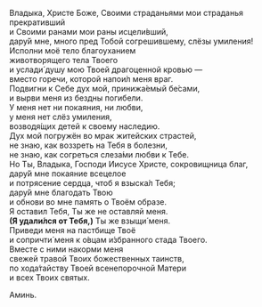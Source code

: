 Владыка, Христе Боже, Своими страданьями мои страданья прекративший  
и Своими ранами мои раны исцели́вший,  
дару́й мне, много пред Тобой согрешившему, слёзы умиления!  
Исполни моё тело благоуханием  
животворящего тела Твоего  
и услади́ душу мою Твоей драгоценной кровью —  
вместо горечи, которой напои́л меня враг.  
Подвигни к Себе дух мой, принижа́емый бе́сами,  
и вырви меня из бездны погибели.  
У меня нет ни покаяния, ни любви,  
у меня нет слёз умиления,  
возводя́щих детей к своему наследию.  
Дух мой погружён во мрак житейских страстей,  
не знаю, как воззреть на Тебя в болезни,  
не знаю, как согреться слеза́ми любви к Тебе.  
Но Ты, Владыка, Господи Иисусе Христе, сокровищница благ,  
дару́й мне покаяние всецелое  
и потрясение сердца, чтоб я взыска́л Тебя;  
дару́й мне благодать Твою  
и обнови во мне память о Твоём образе.  
Я оставил Тебя, Ты же не оставляй меня.  
**(**Я удали́лся от Тебя,**)** Ты же взыщи́ меня.  
Приведи меня на пастбище Твоё  
и сопричти́ меня к о́вцам и́збранного стада Твоего.  
Вместе с ними накорми меня  
свежей травой Твоих божественных таинств,  
по хода́тайству Твоей всенепорочной Матери  
и всех Твоих святых.

Аминь.
